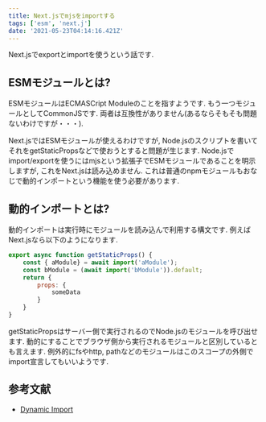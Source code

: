 ```yaml
---
title: Next.jsでmjsをimportする
tags: ['esm', 'next.j']
date: '2021-05-23T04:14:16.421Z'
---
```


Next.jsでexportとimportを使うという話です.

<!-- sep -->

## ESMモジュールとは?

ESMモジュールはECMASCript Moduleのことを指すようです. もう一つモジュールとしてCommonJSです. 両者は互換性がありません(あるならそもそも問題ないわけですが・・・). 

Next.jsではESMモジュールが使えるわけですが, Node.jsのスクリプトを書いてそれをgetStaticPropsなどで使おうとすると問題が生じます. Node.jsでimport/exportを使うにはmjsという拡張子でESMモジュールであることを明示しますが, これをNext.jsは読み込めません. これは普通のnpmモジュールもおなじで動的インポートという機能を使う必要があります.

## 動的インポートとは?

動的インポートは実行時にモジュールを読み込んで利用する構文です. 例えばNext.jsなら以下のようになります.

```javascript
export async function getStaticProps() {
    const { aModule} = await import('aModule');
    const bModule = (await import('bModule')).default;
    return {
        props: {
            someData
        }
    }
}
```

getStaticPropsはサーバー側で実行されるのでNode.jsのモジュールを呼び出せます. 動的にすることでブラウザ側から実行されるモジュールと区別しているとも言えます. 例外的にfsやhttp, pathなどのモジュールはこのスコープの外側でimport宣言してもいいようです.

## 参考文献

- [Dynamic Import](https://nextjs.org/docs/advanced-features/dynamic-import)


